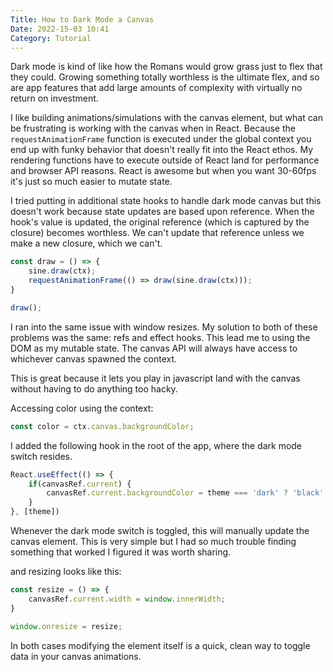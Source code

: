 ```yaml
---
Title: How to Dark Mode a Canvas
Date: 2022-15-03 10:41
Category: Tutorial
---
```


Dark mode is kind of like how the Romans would grow grass just to flex that they could. Growing something totally worthless 
is the ultimate flex, and so are app features that add large amounts of complexity with virtually no return on investment.

I like building animations/simulations with the canvas element, but what can be frustrating is working with the canvas when in React.
Because the `requestAnimationFrame` function is executed under the global context
you end up with funky behavior that doesn't really fit into the React ethos. 
My rendering functions have to execute outside of React land for performance and browser API reasons. React is awesome but when
you want 30-60fps it's just so much easier to mutate state.

I tried putting in additional state hooks to handle dark mode canvas but this doesn't work because state updates are based upon
reference. When the hook's value is updated, the original reference (which is captured by the closure) becomes worthless.
We can't update that reference unless we make a new closure, which we can't.

```javascript
const draw = () => {
    sine.draw(ctx);
    requestAnimationFrame(() => draw(sine.draw(ctx)));
}

draw();
```

I ran into the same issue with window resizes. My solution to both of these problems was the same: refs and effect hooks.
This lead me to using the DOM as my mutable state. The canvas API will always have access to whichever canvas spawned the context.

This is great because it lets you play in javascript land with the canvas without having to do anything too hacky.

Accessing color using the context:

```javascript
const color = ctx.canvas.backgroundColor;
```

I added the following hook in the root of the app, where the dark mode switch resides.

```javascript
React.useEffect(() => {
    if(canvasRef.current) {
        canvasRef.current.backgroundColor = theme === 'dark' ? 'black' : 'white';
    }
}, [theme])
```
Whenever the dark mode switch is toggled, this will manually update the canvas element.
This is very simple but I had so much trouble finding something that worked I figured it was worth sharing.

and resizing looks like this:

```javascript
const resize = () => {
    canvasRef.current.width = window.innerWidth;
}

window.onresize = resize;
```
In both cases modifying the element itself is a quick, clean way to toggle data in your canvas animations.